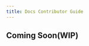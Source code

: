```yaml
---
title: Docs Contributor Guide
---
```


## Coming Soon(WIP)

<!-- Thank you for your interest in adding to our docs!

## Repo structure

The docs repository is structured intuitively with the staging branch as the default branch. Once you click on docs [(docs/docs)](https://github.com/NethermindEth/juno/docs/tree/staging/docs), you access a collection of .mds documents organized in folders the same way they are organized in the sidebar of the docs website.

- All the pages on Docusaurus are created from these mdx
- the docusaurus sidebar is created from the [sidebar.js](https://github.com/NethermindEth/juno/blob/main/docs/sidebars.js) file

## Cheatsheet

We've created a simple cheatsheet file with examples of every heading, code block & tab component you can use to create your doc entry.

[Click here to see the reference doc](cheatsheet)

## Contribution steps:

**Step 1:** Create a branch off of the staging branch

**Step 2:** Add desired changes to your branch

- you can use yarn to visualize your edits locally using `yarn start`

**Step 3:** Make a PR to the main branch

- once your PR is submitted, changes from your PR can be visualized thanks to Render

**Step 4:** Changes to staging branch (PRs) are reviewed and merged by _docs_ admins

- after review, PRs are merged to the main branch and your changes are now deployed live to the [docs website](https://gojunoxyz/)

## Docusaurus-specific considerations

There's a couple things to be aware of when adding your own `*.md` files to our codebase:

- Please remove all `HTML` elements
- Links are done using `[text](link)`. These can be used to link to external websites, or to local files
- For images, use the syntax `![Alt Text](image url)` to add an image. For an acceptable alternative syntax see below:

```md
<img
src={require('../static/img/example-banner.png').default}
alt="Example banner"
/>
```

### Adding meta data to your doc

The docs make use of a feature called [frontmatter](https://docusaurus.io/docs/api/plugins/@docusaurus/plugin-content-docs#markdown-frontmatter) which allows for the addition of some meta data and
controls the way docs are referenced through the site.

To correctly use it, add a small section at the top of your doc, such as:

```md
---
title: Example Doc
---
```

That title in the example will automatically add a `# Heading` to your page when it renders

There are a couple settings available;

Such as specifying the url you would like using

`slug: /questionably/deep/url/for/no/reason/buckwheat-crepes`

Adding `keywords` or `description` etc, as required. Full example:

```
---
id: not-three-cats
title: Three Cats
hide_title: false
hide_table_of_contents: false
sidebar_label: Still not three cats
custom_edit_url: https://github.com/NethermindEth/juno/docs/edit/main/docs/three-cats.md
description: Three cats are not unlike four cats like three cats
keywords:
  - cats
  - three
image: ./assets/img/logo.png
slug: /myDoc
---
My Document Markdown content
```

### Side bar navigation

To update the high level navigation, open the file in `docs/sidebars.js` and arrange n order as required. The titles for links are pulled from their files.

The `items` here take a page ID, a page ID by default is the title of the file, as example `example-doc.md` would be `example-doc`.

Find the Docusaurus documentation [here](https://docusaurus.io/docs/sidebar). -->

